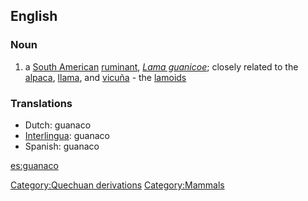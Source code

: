 ==English==
===Noun===
{{wikipedia}}
{{en-noun}}

# a [[South American]] [[ruminant]], ''[[Lama guanicoe]]''; closely related to the [[alpaca]], [[llama]], and [[vicuña]] - the [[lamoid]]s  

===Translations===
{{top}}
*Dutch: guanaco
*[[Interlingua]]: guanaco
*Spanish: guanaco {{m}}
{{bottom}}

[[Category:Quechuan derivations]]
[[Category:Mammals]]

[[es:guanaco]]